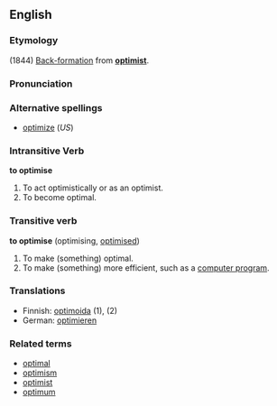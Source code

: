 <!-- If you edit this page, please also edit "optimize" to keep these two pages in synch. -->


==English==
===Etymology===
(1844) [[Back-formation]] from '''[[optimist]]'''.

===Pronunciation===
<!--incorrect *'âptu`mIz -->

===Alternative spellings===
*[[optimize]] (''US'')

===Intransitive Verb===
'''to optimise'''

#To act optimistically or as an optimist.
#To become optimal.

===Transitive verb===
'''to optimise''' (optimising, [[optimised]])

#To make (something) optimal.
#To make (something) more efficient, such as a [[computer program]].

===Translations===
*Finnish: [[optimoida]] (1), (2)
*German: [[optimieren]]

===Related terms===
*[[optimal]]
*[[optimism]]
*[[optimist]]
*[[optimum]]


<!-- If you edit this page, please also edit "optimize" to keep these two pages in synch. -->